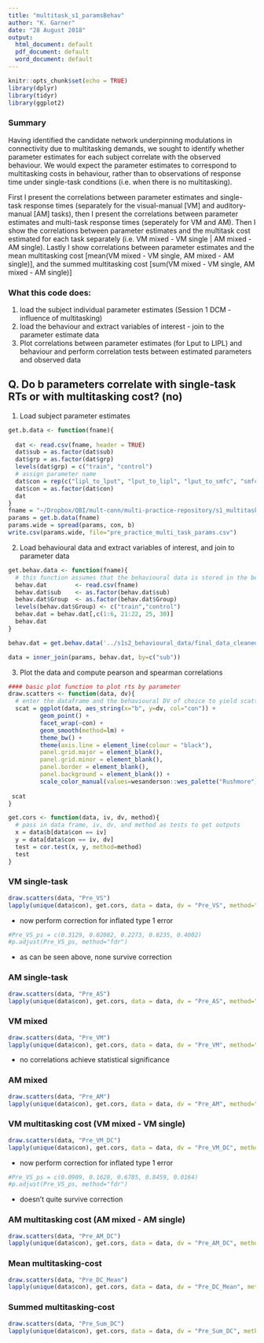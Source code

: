 ```yaml
---
title: "multitask_s1_paramsBehav"
author: "K. Garner"
date: "28 August 2018"
output:
  html_document: default
  pdf_document: default
  word_document: default
---
```


```r
knitr::opts_chunk$set(echo = TRUE)
library(dplyr)
library(tidyr)
library(ggplot2)
```

### Summary
Having identified the candidate network underpinning modulations in connectivity due to multitasking demands, we sought to identify whether parameter estimates for each subject correlate with the observed behaviour. We would expect the parameter estimates to correspond to multitasking costs in behaviour, rather than to observations of response time under single-task conditions (i.e. when there is no multitasking).

First I present the correlations between parameter estimates and single-task response times (separately for the visual-manual [VM] and auditory-manual [AM] tasks), then I present the correlations between parameter estimates and multi-task response times (seperately for VM and AM). Then I show the correlations between parameter estimates and the multitask cost estimated for each task separately (i.e. VM mixed - VM single | AM mixed - AM single). Lastly I show correlations between parameter estimates and the mean multitasking cost [mean(VM mixed - VM single, AM mixed - AM single)], and the summed multitasking cost [sum(VM mixed - VM single, AM mixed - AM single)]

### What this code does:
1. load the subject individual parameter estimates (Session 1 DCM - influence of multitasking)
2. load the behaviour and extract variables of interest - join to the parameter estimate data
3. Plot correlations between parameter estimates (for Lput to LIPL) and behaviour and perform correlation tests between estimated parameters and observed data

## Q. Do b parameters correlate with single-task RTs or with multitasking cost? (no)

1. Load subject parameter estimates
```r

get.b.data <- function(fname){
  
  dat <- read.csv(fname, header = TRUE)
  dat$sub = as.factor(dat$sub)
  dat$grp = as.factor(dat$grp)
  levels(dat$grp) = c("train", "control")
  # assign parameter name
  dat$con = rep(c("lipl_to_lput", "lput_to_lipl", "lput_to_smfc", "smfc_to_lipl", "smfc_to_lput"), times = length(levels(dat$sub)))
  dat$con = as.factor(dat$con)
  dat
}
fname = "~/Dropbox/QBI/mult-conn/multi-practice-repository/s1_multitask_network_dcm_analysis_outdata/behav_correlations/sub_b_params.csv"
params = get.b.data(fname)
params.wide = spread(params, con, b)
write.csv(params.wide, file="pre_practice_multi_task_params.csv")
```
2. Load behavioural data and extract variables of interest, and join to parameter data
```r

get.behav.data <- function(fname){
  # this function assumes that the behavioural data is stored in the below folder
  behav.dat        <- read.csv(fname)
  behav.dat$sub    <- as.factor(behav.dat$sub)
  behav.dat$Group  <- as.factor(behav.dat$Group)
  levels(behav.dat$Group) <- c("train","control")
  behav.dat = behav.dat[,c(1:6, 21:22, 25, 30)]
  behav.dat
}

behav.dat = get.behav.data('../s1s2_behavioural_data/final_data_cleaned_250ms_to_3_sdevs_1331_recode.csv')

data = inner_join(params, behav.dat, by=c("sub"))
```
3. Plot the data and compute pearson and spearman correlations
```r
#### basic plot function to plot rts by parameter
draw.scatters <- function(data, dv){
  # enter the dataframe and the behavioural DV of choice to yield scatter plot of b_param by    dv
  scat = ggplot(data, aes_string(x="b", y=dv, col="con")) + 
         geom_point() +
         facet_wrap(~con) +
         geom_smooth(method=lm) +
         theme_bw() +
         theme(axis.line = element_line(colour = "black"),
         panel.grid.major = element_blank(),
         panel.grid.minor = element_blank(),
         panel.border = element_blank(),
         panel.background = element_blank()) +
         scale_color_manual(values=wesanderson::wes_palette("Rushmore"))
          
 scat
}

get.cors <- function(data, iv, dv, method){
  # pass in data frame, iv, dv, and method as tests to get outputs
  x = data$b[data$con == iv]
  y = data[data$con == iv, dv]
  test = cor.test(x, y, method=method)
  test
}
```
### VM single-task
```r

draw.scatters(data, "Pre_VS")
lapply(unique(data$con), get.cors, data = data, dv = "Pre_VS", method="spearman")
```
 - now perform correction for inflated type 1 error
```r
#Pre_VS_ps = c(0.3129, 0.02082, 0.2273, 0.8235, 0.4002)
#p.adjust(Pre_VS_ps, method="fdr")
```
- as can be seen above, none survive correction 

### AM single-task
```r

draw.scatters(data, "Pre_AS")
lapply(unique(data$con), get.cors, data = data, dv = "Pre_AS", method="spearman")
```

### VM mixed
```r

draw.scatters(data, "Pre_VM")
lapply(unique(data$con), get.cors, data = data, dv = "Pre_VM", method="spearman")
```
- no correlations achieve statistical significance

### AM mixed
```r

draw.scatters(data, "Pre_AM")
lapply(unique(data$con), get.cors, data = data, dv = "Pre_AM", method="spearman")
```
### VM multitasking cost (VM mixed - VM single)
```r

draw.scatters(data, "Pre_VM_DC")
lapply(unique(data$con), get.cors, data = data, dv = "Pre_VM_DC", method="spearman")
```
 - now perform correction for inflated type 1 error
```r
#Pre_VS_ps = c(0.0909, 0.1628, 0.6785, 0.8459, 0.0164)
#p.adjust(Pre_VS_ps, method="fdr")
```
- doesn't quite survive correction

### AM multitasking cost (AM mixed - AM single)
```r

draw.scatters(data, "Pre_AM_DC")
lapply(unique(data$con), get.cors, data = data, dv = "Pre_AM_DC", method="spearman")
```
### Mean multitasking-cost
```r

draw.scatters(data, "Pre_DC_Mean")
lapply(unique(data$con), get.cors, data = data, dv = "Pre_DC_Mean", method="spearman")
```

### Summed multitasking-cost
```r

draw.scatters(data, "Pre_Sum_DC")
lapply(unique(data$con), get.cors, data = data, dv = "Pre_Sum_DC", method="spearman")
```